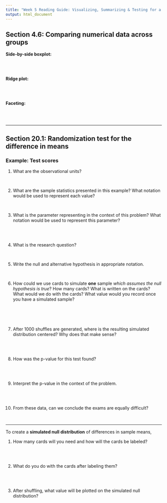 ```yaml
---
title: "Week 5 Reading Guide: Visualizing, Summarizing & Testing for a Difference in Two Means"
output: html_document
---
```


## Section 4.6: Comparing numerical data across groups

__Side-by-side boxplot:__

</br>
</br>

__Ridge plot:__

</br>
</br>

__Faceting:__

</br>
</br>


---

## Section 20.1: Randomization test for the difference in means

### Example: Test scores

1. What are the observational units?

</br>

2. What are the sample statistics presented in this example?  What notation
would be used to represent each value?

</br>

3. What is the parameter representing in the context of this problem?  What
notation would be used to represent this parameter?

</br>
</br>

4. What is the research question?

</br>

5. Write the null and alternative hypothesis in appropriate notation.

</br>

6. How could we use cards to simulate **one** sample
*which assumes the null hypothesis is true*?  How many cards?  What is written
on the cards?  What would we do with the cards?  What value would you record
once you have a simulated sample?

</br>
</br>
</br>

7. After 1000 shuffles are generated, where is the resulting simulated
distribution centered?  Why does that make sense?

</br>
</br>

8. How was the p-value for this test found? 

</br>
</br>

9.	Interpret the p-value in the context of the problem.

</br>
</br>

10.	From these data, can we conclude the exams are equally difficult?

</br>

---

To create a **simulated null distribution** of differences in sample means, 

1. How many cards will you need and how will the cards be labeled?

</br>
</br>

2. What do you do with the cards after labeling them?

</br>
</br>

3. After shuffling, what value will be plotted on the simulated null distribution?

</br>
</br>
